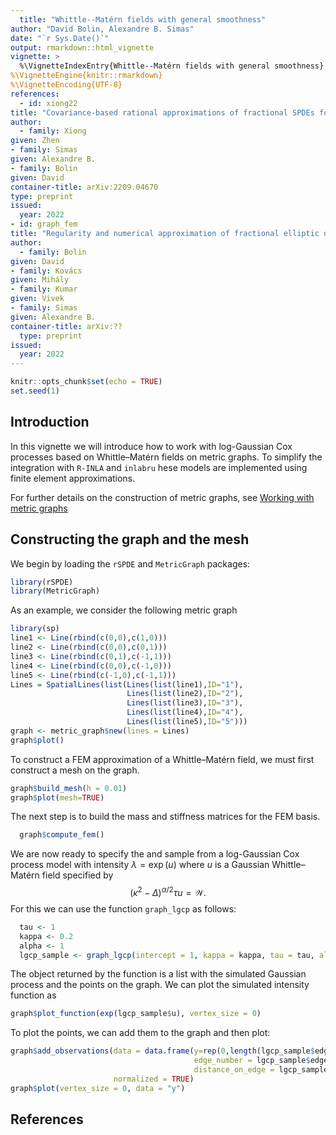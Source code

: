 ```yaml
---
  title: "Whittle--Matérn fields with general smoothness"
author: "David Bolin, Alexandre B. Simas"
date: "`r Sys.Date()`"
output: rmarkdown::html_vignette
vignette: >
  %\VignetteIndexEntry{Whittle--Matérn fields with general smoothness}
%\VignetteEngine{knitr::rmarkdown}
%\VignetteEncoding{UTF-8}
references:
  - id: xiong22
title: "Covariance-based rational approximations of fractional SPDEs for computationally efficient Bayesian inference"
author:
  - family: Xiong
given: Zhen
- family: Simas
given: Alexandre B.
- family: Bolin
given: David
container-title: arXiv:2209.04670
type: preprint
issued:
  year: 2022
- id: graph_fem
title: "Regularity and numerical approximation of fractional elliptic differential equations on compact metric graphs"
author:
  - family: Bolin
given: David
- family: Kovács
given: Mihály
- family: Kumar
given: Vivek
- family: Simas
given: Alexandre B.
container-title: arXiv:??
  type: preprint
issued:
  year: 2022
---
```


  ```r
knitr::opts_chunk$set(echo = TRUE)
set.seed(1)
```

## Introduction

In this vignette we will introduce how to work with log-Gaussian Cox processes
based on Whittle--Matérn fields on metric graphs. To simplify the integration
with `R-INLA` and `inlabru` hese models are implemented using finite element 
approximations. 

For further details on the construction of metric graphs, see
[Working with metric graphs](metric_graphs.html)

## Constructing the graph and the mesh
We begin by loading the `rSPDE` and `MetricGraph` packages:

```r
library(rSPDE)
library(MetricGraph)
```

As an example, we consider the following metric graph
```r
library(sp)
line1 <- Line(rbind(c(0,0),c(1,0)))
line2 <- Line(rbind(c(0,0),c(0,1)))
line3 <- Line(rbind(c(0,1),c(-1,1)))
line4 <- Line(rbind(c(0,0),c(-1,0)))
line5 <- Line(rbind(c(-1,0),c(-1,1)))
Lines = SpatialLines(list(Lines(list(line1),ID="1"),
                          Lines(list(line2),ID="2"),
                          Lines(list(line3),ID="3"),
                          Lines(list(line4),ID="4"),
                          Lines(list(line5),ID="5")))
graph <- metric_graph$new(lines = Lines)
graph$plot()
```

To construct a FEM approximation of a Whittle--Matérn field,
we must first construct a mesh on the graph.
```r
graph$build_mesh(h = 0.01)
graph$plot(mesh=TRUE)
```

The next step is to build the mass and stiffness matrices for the FEM basis.
```r
  graph$compute_fem()
```

We are now ready to specify the and sample from a log-Gaussian Cox process model
with intensity $\lambda = \exp(u)$ where $u$ is a Gaussian Whittle--Matérn field specified by
$$
(\kappa^2 - \Delta)^{\alpha/2} \tau u = \mathcal{W}.
$$
For this we can use the function `graph_lgcp` as follows:
```r
  tau <- 1
  kappa <- 0.2
  alpha <- 1
  lgcp_sample <- graph_lgcp(intercept = 1, kappa = kappa, tau = tau, alpha = 1, graph = graph)
```
The object returned by the function is a list with the simulated Gaussian process and the points on the graph. We can plot the simulated intensity function as
```r
graph$plot_function(exp(lgcp_sample$u), vertex_size = 0)
```
To plot the points, we can add them to the graph and then plot:
```r
graph$add_observations(data = data.frame(y=rep(0,length(lgcp_sample$edge_loc)),
                                         edge_number = lgcp_sample$edge_number,
                                         distance_on_edge = lgcp_sample$edge_loc),
                       normalized = TRUE)
graph$plot(vertex_size = 0, data = "y")
```





## References
